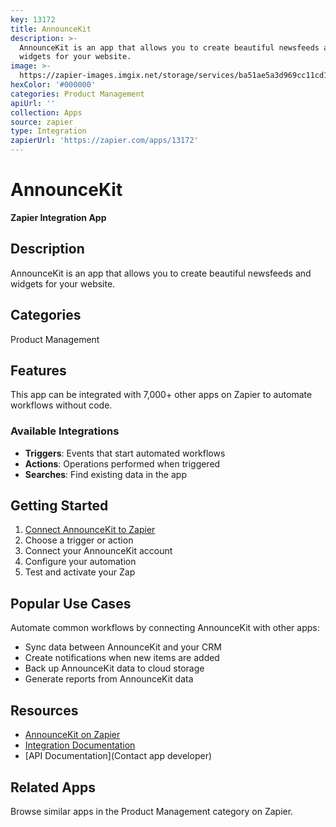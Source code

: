 ```yaml
---
key: 13172
title: AnnounceKit
description: >-
  AnnounceKit is an app that allows you to create beautiful newsfeeds and
  widgets for your website.
image: >-
  https://zapier-images.imgix.net/storage/services/ba51ae5a3d969cc11cd1aa173f801a5c.jpg?auto=format%2Ccompress&ixlib=python-3.0.0&q=50
hexColor: '#000000'
categories: Product Management
apiUrl: ''
collection: Apps
source: zapier
type: Integration
zapierUrl: 'https://zapier.com/apps/13172'
---
```

# AnnounceKit

**Zapier Integration App**

## Description

AnnounceKit is an app that allows you to create beautiful newsfeeds and widgets for your website.

## Categories

Product Management

## Features

This app can be integrated with 7,000+ other apps on Zapier to automate workflows without code.

### Available Integrations

- **Triggers**: Events that start automated workflows
- **Actions**: Operations performed when triggered
- **Searches**: Find existing data in the app

## Getting Started

1. [Connect AnnounceKit to Zapier](https://zapier.com/apps/13172)
2. Choose a trigger or action
3. Connect your AnnounceKit account
4. Configure your automation
5. Test and activate your Zap

## Popular Use Cases

Automate common workflows by connecting AnnounceKit with other apps:

- Sync data between AnnounceKit and your CRM
- Create notifications when new items are added
- Back up AnnounceKit data to cloud storage
- Generate reports from AnnounceKit data

## Resources

- [AnnounceKit on Zapier](https://zapier.com/apps/13172)
- [Integration Documentation](https://zapier.com/apps/13172/integrations)
- [API Documentation](Contact app developer)

## Related Apps

Browse similar apps in the Product Management category on Zapier.
